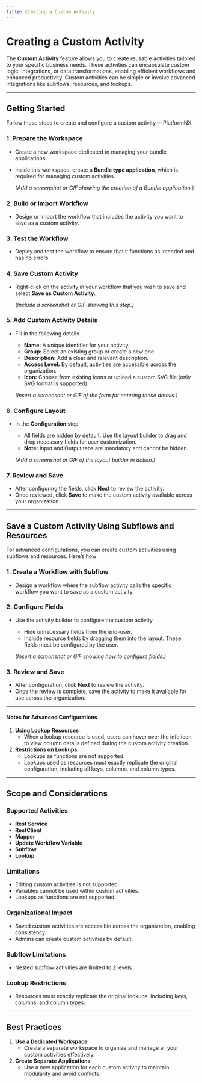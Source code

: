```yaml
---
title: Creating a Custom Activity
---
```


# Creating a Custom Activity

The **Custom Activity** feature allows you to create reusable activities tailored to your specific business needs. These activities can encapsulate custom logic, integrations, or data transformations, enabling efficient workflows and enhanced productivity. Custom activities can be simple or involve advanced integrations like subflows, resources, and lookups.

---

## Getting Started

Follow these steps to create and configure a custom activity in PlatformNX

### **1. Prepare the Workspace**

- Create a new workspace dedicated to managing your bundle applications.
- Inside this workspace, create a **Bundle type application**, which is required for managing custom activities.

  _(Add a screenshot or GIF showing the creation of a Bundle application.)_

### **2. Build or Import Workflow**

- Design or import the workflow that includes the activity you want to save as a custom activity.

### **3. Test the Workflow**

- Deploy and test the workflow to ensure that it functions as intended and has no errors.

### **4. Save Custom Activity**

- Right-click on the activity in your workflow that you wish to save and select **Save as Custom Activity**.

  _(Include a screenshot or GIF showing this step.)_

### **5. Add Custom Activity Details**

- Fill in the following details

  - **Name:** A unique identifier for your activity.
  - **Group:** Select an existing group or create a new one.
  - **Description:** Add a clear and relevant description.
  - **Access Level:** By default, activities are accessible across the organization.
  - **Icon:** Choose from existing icons or upload a custom SVG file (only SVG format is supported).

  _(Insert a screenshot or GIF of the form for entering these details.)_

### **6. Configure Layout**

- In the **Configuration** step

  - All fields are hidden by default. Use the layout builder to drag and drop necessary fields for user customization.
  - **Note:** Input and Output tabs are mandatory and cannot be hidden.

  _(Add a screenshot or GIF of the layout builder in action.)_

### **7. Review and Save**

- After configuring the fields, click **Next** to review the activity.
- Once reviewed, click **Save** to make the custom activity available across your organization.

---

## Save a Custom Activity Using Subflows and Resources

For advanced configurations, you can create custom activities using subflows and resources. Here’s how

### **1. Create a Workflow with Subflow**

- Design a workflow where the subflow activity calls the specific workflow you want to save as a custom activity.

### **2. Configure Fields**

- Use the activity builder to configure the custom activity

  - Hide unnecessary fields from the end-user.
  - Include resource fields by dragging them into the layout. These fields must be configured by the user.

  _(Insert a screenshot or GIF showing how to configure fields.)_

### **3. Review and Save**

- After configuration, click **Next** to review the activity.
- Once the review is complete, save the activity to make it available for use across the organization.

---

#### Notes for Advanced Configurations

1. **Using Lookup Resources**
   - When a lookup resource is used, users can hover over the info icon to view column details defined during the custom activity creation.
2. **Restrictions on Lookups**
   - Lookups as functions are not supported.
   - Lookups used as resources must exactly replicate the original configuration, including all keys, columns, and column types.

---

## Scope and Considerations

### **Supported Activities**

- **Rest Service**
- **RestClient**
- **Mapper**
- **Update Workflow Variable**
- **Subflow**
- **Lookup**

### **Limitations**

- Editing custom activities is not supported.
- Variables cannot be used within custom activities.
- Lookups as functions are not supported.

### **Organizational Impact**

- Saved custom activities are accessible across the organization, enabling consistency.
- Admins can create custom activities by default.

### **Subflow Limitations**

- Nested subflow activities are limited to 2 levels.

### **Lookup Restrictions**

- Resources must exactly replicate the original lookups, including keys, columns, and column types.

---

## Best Practices

1. **Use a Dedicated Workspace**
   - Create a separate workspace to organize and manage all your custom activities effectively.
2. **Create Separate Applications**
   - Use a new application for each custom activity to maintain modularity and avoid conflicts.
